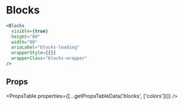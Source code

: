 ---
---


# Blocks

```jsx live
<Blocks
  visible={true}
  height="80"
  width="80"
  ariaLabel="blocks-loading"
  wrapperStyle={{}}
  wrapperClass="blocks-wrapper"
/>
```

## Props

<PropsTable
  properties={[...getPropsTableData('blocks', ['colors'])]}
/>
